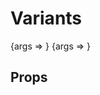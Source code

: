 
<Meta title="Components/Careers" component={Careers} />

# Variants

<Canvas>
  <Story
    name="Horizontal"
	  args={{
			variant: "horizontal",
			heading: {
				heading: "Careers",
				as: "h2",
				size: "h3"
			},
			link: {
				title: "Careers",
				url: "#"
			},
			content: "Lorem ipsum dolor sit amet, consetetur sadipscing elitr, sed diam nonumy eirmod tempor invidunt ut labore et dolore.",
			backgroundText: "Careers",
			backgroundTextRepeat: 5
    }}
  >
    {args => <Careers {...args} />}
  </Story>
	 <Story
    name="Vertical"
	  args={{
			variant: "vertical",
			heading: {
				heading: "Careers",
				as: "h2",
				size: "h3"
			},
			link: {
				title: "Careers",
				url: "#"
			},
			content: "Lorem ipsum dolor sit amet, consetetur sadipscing elitr, sed diam nonumy eirmod tempor invidunt ut labore et dolore.",
			backgroundText: "Careers",
			backgroundTextRepeat: 10
    }}
  >
    {args => <Careers {...args} />}
  </Story>
</Canvas>


## Props

<ArgsTable of={Careers} />
